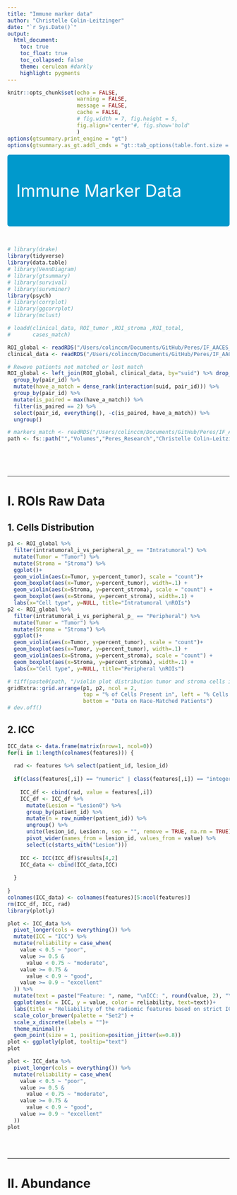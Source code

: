 ```yaml
---
title: "Immune marker data"
author: "Christelle Colin-Leitzinger"
date: "`r Sys.Date()`"
output: 
  html_document:
    toc: true
    toc_float: true
    toc_collapsed: false
    theme: cerulean #darkly
    highlight: pygments
---
```


<style type="text/css">
h1.title {
  font-size: 25px;
}
.figure {
   margin-top: 25px;
   <!-- margin-bottom: 100px; -->
}

table {
    margin-top: 25px;
    <!-- margin-bottom: 100px !important; -->
}
</style>

```r
knitr::opts_chunk$set(echo = FALSE,
                      warning = FALSE,
                      message = FALSE,
                      cache = FALSE,
                      # fig.width = 7, fig.height = 5, 
                      fig.align='center'#, fig.show='hold'
                      )
options(gtsummary.print_engine = "gt")
options(gtsummary.as_gt.addl_cmds = "gt::tab_options(table.font.size = 14, data_row.padding = gt::px(1))")
```

<style>
div.blue { background-color:#0099CC; border-radius: 5px; padding: 20px; font-size: 38px}
</style>
<div class = "blue">

<span style="color: white;">Immune Marker Data</span>

</div>
<br>

```r
# library(drake)
library(tidyverse)
library(data.table)
# library(VennDiagram)
# library(gtsummary)
# library(survival)
# library(survminer)
library(psych)
# library(corrplot)
# library(ggcorrplot)
# library(mclust)
```

```r
# loadd(clinical_data, ROI_tumor ,ROI_stroma ,ROI_total,
#       cases_match)

ROI_global <- readRDS("/Users/colinccm/Documents/GitHub/Peres/IF_AACES_NCOCS/ROI_global.rds")
clinical_data <- readRDS("/Users/colinccm/Documents/GitHub/Peres/IF_AACES_NCOCS/clinical_data.rds")

# Rewove patients not matched or lost match
ROI_global <- left_join(ROI_global, clinical_data, by="suid") %>% drop_na(pair_id) %>% 
  group_by(pair_id) %>% 
  mutate(have_a_match = dense_rank(interaction(suid, pair_id))) %>% 
  group_by(pair_id) %>% 
  mutate(is_paired = max(have_a_match)) %>% 
  filter(is_paired == 2) %>% 
  select(pair_id, everything(), -c(is_paired, have_a_match)) %>% 
  ungroup()

# markers_match <- readRDS("/Users/colinccm/Documents/GitHub/Peres/IF_AACES_NCOCS/markers_match.rds")
path <- fs::path("","Volumes","Peres_Research","Christelle Colin-Leitzinger", "IF_AACES_NCOCS", "Figures")



```
<br>
<br>

***

# I. ROIs Raw Data
## 1. Cells Distribution
```r
p1 <- ROI_global %>% 
  filter(intratumoral_i_vs_peripheral_p_ == "Intratumoral") %>% 
  mutate(Tumor = "Tumor") %>% 
  mutate(Stroma = "Stroma") %>% 
  ggplot()+
  geom_violin(aes(x=Tumor, y=percent_tumor), scale = "count")+
  geom_boxplot(aes(x=Tumor, y=percent_tumor), width=.1) +
  geom_violin(aes(x=Stroma, y=percent_stroma), scale = "count") +
  geom_boxplot(aes(x=Stroma, y=percent_stroma), width=.1) +
  labs(x="Cell type", y=NULL, title="Intratumoral \nROIs")
p2 <- ROI_global %>% 
  filter(intratumoral_i_vs_peripheral_p_ == "Peripheral") %>% 
  mutate(Tumor = "Tumor") %>% 
  mutate(Stroma = "Stroma") %>% 
  ggplot()+
  geom_violin(aes(x=Tumor, y=percent_tumor), scale = "count")+
  geom_boxplot(aes(x=Tumor, y=percent_tumor), width=.1) +
  geom_violin(aes(x=Stroma, y=percent_stroma), scale = "count") +
  geom_boxplot(aes(x=Stroma, y=percent_stroma), width=.1) +
  labs(x="Cell type", y=NULL, title="Peripheral \nROIs")

# tiff(paste0(path, "/violin plot distribution tumor and stroma cells in ROIs intra-periph.tiff"))
gridExtra::grid.arrange(p1, p2, ncol = 2, 
                        top = "% of Cells Present in", left = "% Cells per samples", 
                        bottom = "Data on Race-Matched Patients")
# dev.off()
```

## 2. ICC
```r
ICC_data <- data.frame(matrix(nrow=1, ncol=0))
for(i in 1:length(colnames(features))) {
  
  rad <- features %>% select(patient_id, lesion_id)
  
  if(class(features[,i]) == "numeric" | class(features[,i]) == "integer") {
    
    ICC_df <- cbind(rad, value = features[,i])
    ICC_df <- ICC_df %>%
      mutate(Lesion = "Lesion0") %>%
      group_by(patient_id) %>%
      mutate(n = row_number(patient_id)) %>%
      ungroup() %>%
      unite(lesion_id, Lesion:n, sep = "", remove = TRUE, na.rm = TRUE) %>%
      pivot_wider(names_from = lesion_id, values_from = value) %>%
      select(c(starts_with("Lesion")))
    
    ICC <- ICC(ICC_df)$results[4,2]
    ICC_data <- cbind(ICC_data,ICC)
    
  }
  
}
colnames(ICC_data) <- colnames(features)[5:ncol(features)]
rm(ICC_df, ICC, rad)
library(plotly)

plot <- ICC_data %>% 
  pivot_longer(cols = everything()) %>% 
  mutate(ICC = "ICC") %>% 
  mutate(reliability = case_when(
    value < 0.5 ~ "poor",
    value >= 0.5 &
      value < 0.75 ~ "moderate",
    value >= 0.75 &
      value < 0.9 ~ "good",
    value >= 0.9 ~ "excellent"
  )) %>% 
  mutate(text = paste("Feature: ", name, "\nICC: ", round(value, 2), "\nStrict Reliability: ", reliability, sep="")) %>% 
  ggplot(aes(x = ICC, y = value, color = reliability, text=text))+
  labs(title = "Reliability of the radiomic features based on strict ICC value", x= NULL, y= "ICC value")+
  scale_color_brewer(palette = "Set2") +
  scale_x_discrete(labels = "")+
  theme_minimal()+
  geom_point(size = 1, position=position_jitter(w=0.8))
plot <- ggplotly(plot, tooltip="text")
plot

plot <- ICC_data %>% 
  pivot_longer(cols = everything()) %>% 
  mutate(reliability = case_when(
    value < 0.5 ~ "poor",
    value >= 0.5 &
      value < 0.75 ~ "moderate",
    value >= 0.75 &
      value < 0.9 ~ "good",
    value >= 0.9 ~ "excellent"
  ))
plot
```
<br>
<br>

***

# II. Abundance



